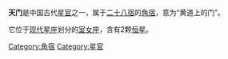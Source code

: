 '''天门'''是中国古代[[星官|星官]]之一，属于[[二十八宿|二十八宿]]的[[角宿|角宿]]，意为“黄道上的门”。

它位于[[星座列表|现代星座]]划分的[[室女座|室女座]]，含有2颗[[恒星|恒星]]。

[[Category:角宿|Category:角宿]]
[[Category:星官|Category:星官]]
